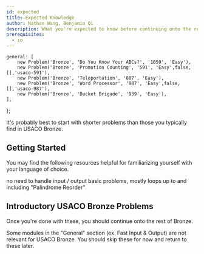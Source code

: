 ```yaml
---
id: expected
title: Expected Knowledge
author: Nathan Wang, Benjamin Qi
description: What you're expected to know before continuing onto the rest of USACO Bronze.
prerequisites:
  - io
---
```


	general: [
		new Problem('Bronze', 'Do You Know Your ABCs?', '1059', 'Easy'),
		new Problem('Bronze', 'Promotion Counting', '591', 'Easy',false,[],'usaco-591'),
		new Problem('Bronze', 'Teleportation', '807', 'Easy'),
		new Problem('Bronze', 'Word Processor', '987', 'Easy',false,[],'usaco-987'),
		new Problem('Bronze', 'Bucket Brigade', '939', 'Easy'),
	],
};

It's probably best to start with shorter problems than those you typically find in USACO Bronze.

## Getting Started

You may find the following resources helpful for familiarizing yourself with your language of choice. 

<!-- Resources below (including starred ones) are optional. -->

<Resources>
	<Resource
		source="CodeSignal"
		title="Arcade, Interview Practice"
		url="https://codesignal.com/"
	>
		no need to handle input / output
	</Resource>
	<Resource
		source="VPlanet"
		title="Learn to Code"
		url="https://www.vplanetcoding.com/course1"
	>
		basic problems, mostly loops
	</Resource>
	<Resource source="CSES" title="Introductory Problems" url="https://cses.fi/problemset/list/">
		up to and including "Palindrome Reorder" 
	</Resource>
</Resources>

## Introductory USACO Bronze Problems

<!-- The following problems require relatively little programming experience and no algorithmic knowledge. -->

<Problems problems={problems.general} />

Once you're done with these, you should continue onto the rest of Bronze.

<Warning>

Some modules in the "General" section (ex. Fast Input & Output) are not relevant for USACO Bronze. You should skip these for now and return to these later. 

<!-- However, make sure to check [Code Conventions](/general/code-con) for the templates that will be used for code snippets in later modules!
 -->

</Warning>

